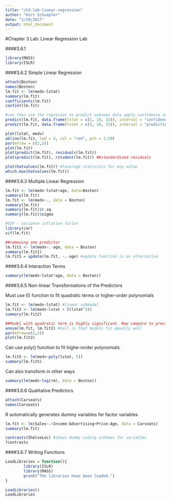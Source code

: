 ```yaml
---
title: "ch3-lab-linear-regression"
author: "Kurt Schuepfer"
date: "1/29/2017"
output: html_document
---
```

#Chapter 3 Lab: Linear Regression Lab

####3.6.1

```r
library(MASS)
library(ISLR)
```

####3.6.2 Simple Linear Regression
```r
attach(Boston)
names(Boston)
lm.fit <- lm(medv~lstat)
summary(lm.fit)
coefficients(lm.fit)
confint(lm.fit)

#can then use the regresion to predict unknown data apply confidence or prediction intervals 
predict(lm.fit, data.frame(lstat = c(5, 10, 15)), interval = "confidence")
predict(lm.fit, data.frame(lstat = c(5, 10, 15)), interval = "prediction")

plot(lstat, medv)
abline(lm.fit, lwd = 3, col = "red", pch = 1:20)
par(mfrow = c(2,2))
plot(lm.fit)
plot(predict(lm.fit), residuals(lm.fit))
plot(predict(lm.fit), rstudent(lm.fit)) ##standardized residuals

plot(hatvalues(lm.fit)) #leverage statistics for any value
which.max(hatvalues(lm.fit))
```

####3.6.3 Multiple Linear Regression
```r
lm.fit <- lm(medv~lstat+age, data=Boston)
summary(lm.fit)
lm.fit <- lm(medv~., data = Boston)
summary(lm.fit)
summary(lm.fit)$r.sq
summary(lm.fit)$sigma

#VIF - variance inflation factor
library(car)
vif(lm.fit)

##removing one predictor
lm.fit1 <- lm(medv~.-age, data = Boston)
summary(lm.fit1)
lm.fit1 = update(lm.fit, ~.-age) #update function is an alternative
```

####3.6.4 Interaction Terms
```r
summary(lm(medv~lstat*age, data = Boston))
```
####3.6.5 Non-linear Transformations of the Predictors

Must use I() function to fit quadratic terms or higher-order polynomials
```r
lm.fit <- lm(medv~lstat) #linear submodel
lm.fit2 <- lm(medv~lstat + I(lstat^2))
summary(lm.fit2)

##Model with quadratic term is highly significant. Now compare to previous fit.
anova(lm.fit, lm.fit2) #null is that models fit equally well
par(mfrow=c(2,2))
plot(lm.fit2)
```

Can use poly() function to fit highe-rorder polynomials
```r
lm.fit5 <- lm(medv~poly(lstat, 5))
summary(lm.fit5)
```

Can also transform in other ways
```r
summary(lm(medv~log(rm), data = Boston))
```

####3.6.6 Qualitative Predictors
```r
attach(Carseats)
names(Carseats)
```

R automatically generates dummy variables for factor variables

```r
lm.fit <- lm(Sales~.+Income:Advertising+Price:Age, data = Carseats)
summary(lm.fit)
```

```r
contrasts(ShelveLoc) #shows dummy coding schemes for variables
?contrasts 
```

####3.6.7 Writing Functions

```r
LoadLibraries = function(){
        library(ISLR)
        library(MASS)
        print("The libraries have been loaded.")
}

LoadLibraries()
LoadLibraries
```

